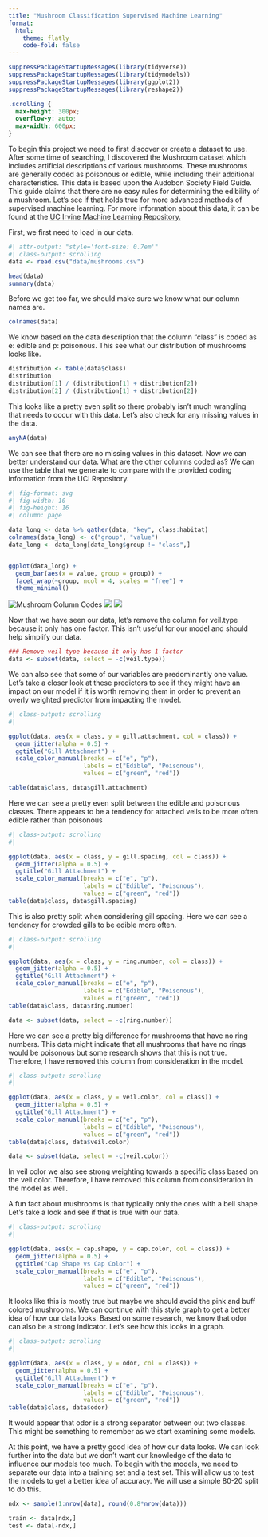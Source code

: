 ```yaml
---
title: "Mushroom Classification Supervised Machine Learning"
format: 
  html:
    theme: flatly
    code-fold: false
---
```

```r
suppressPackageStartupMessages(library(tidyverse))
suppressPackageStartupMessages(library(tidymodels))
suppressPackageStartupMessages(library(ggplot2))
suppressPackageStartupMessages(library(reshape2))

```


```css
.scrolling {
  max-height: 300px;
  overflow-y: auto;
  max-width: 600px;
}
```

To begin this project we need to first discover or create a dataset to use. After some time of searching, I discovered the Mushroom dataset which includes artificial descriptions of various mushrooms. These mushrooms are generally coded as poisonous or edible, while including their additional characteristics. This data is based upon the Audobon Society Field Guide. This guide claims that there are no easy rules for determining the edibility of a mushroom. Let's see if that holds true for more advanced methods of supervised machine learning. For more information about this data, it can be found at the [UC Irvine Machine Learning Repository.](https://archive.ics.uci.edu/dataset/73/mushroom)

First, we first need to load in our data. 

```r
#| attr-output: "style='font-size: 0.7em'"
#| class-output: scrolling
data <- read.csv("data/mushrooms.csv")

head(data)
summary(data)

```



Before we get too far, we should make sure we know what our column names are. 
```r
colnames(data)
```

We know based on the data description that the column "class" is coded as e: edible and p: poisonous. This see what our distribution of mushrooms looks like. 

```r

distribution <- table(data$class)
distribution
distribution[1] / (distribution[1] + distribution[2])
distribution[2] / (distribution[1] + distribution[2])

```

This looks like a pretty even split so there probably isn't much wrangling that needs to occur with this data. Let's also check for any missing values in the data. 

```r
anyNA(data)
```
We can see that there are no missing values in this dataset. Now we can better understand our data. What are the other columns coded as? We can use the table that we generate to compare with the provided coding information from the UCI Repository. 

```r
#| fig-format: svg
#| fig-width: 10
#| fig-height: 16
#| column: page

data_long <- data %>% gather(data, "key", class:habitat)
colnames(data_long) <- c("group", "value")
data_long <- data_long[data_long$group != "class",]


ggplot(data_long) +
  geom_bar(aes(x = value, group = group)) +
  facet_wrap(~group, ncol = 4, scales = "free") +
  theme_minimal()

```

![Mushroom Column Codes](data/Mushroom Coding Table.png)
![](data/Mushroom Coding Table 2.png)
![](data/Mushroom Coding Table 3.png)

Now that we have seen our data, let's remove the column for veil.type because it only has one factor. This isn't useful for our model and should help simplify our data. 

```r
### Remove veil type because it only has 1 factor
data <- subset(data, select = -c(veil.type))

```

We can also see that some of our variables are predominantly one value. Let's take a closer look at these predictors to see if they might have an impact on our model if it is worth removing them in order to prevent an overly weighted predictor from impacting the model. 


```r
#| class-output: scrolling
#| 

ggplot(data, aes(x = class, y = gill.attachment, col = class)) + 
  geom_jitter(alpha = 0.5) + 
  ggtitle("Gill Attachment") + 
  scale_color_manual(breaks = c("e", "p"), 
                     labels = c("Edible", "Poisonous"),
                     values = c("green", "red"))

table(data$class, data$gill.attachment)

```
Here we can see a pretty even split between the edible and poisonous classes. There appears to be a tendency for attached veils to be more often edible rather than poisonous

```r
#| class-output: scrolling
#| 

ggplot(data, aes(x = class, y = gill.spacing, col = class)) + 
  geom_jitter(alpha = 0.5) + 
  ggtitle("Gill Attachment") + 
  scale_color_manual(breaks = c("e", "p"), 
                     labels = c("Edible", "Poisonous"),
                     values = c("green", "red"))
table(data$class, data$gill.spacing)


```

This is also pretty split when considering gill spacing. Here we can see a tendency for crowded gills to be edible more often. 


```r
#| class-output: scrolling
#| 

ggplot(data, aes(x = class, y = ring.number, col = class)) + 
  geom_jitter(alpha = 0.5) + 
  ggtitle("Gill Attachment") + 
  scale_color_manual(breaks = c("e", "p"), 
                     labels = c("Edible", "Poisonous"),
                     values = c("green", "red"))
table(data$class, data$ring.number)

data <- subset(data, select = -c(ring.number))

```
Here we can see a pretty big difference for mushrooms that have no ring numbers. This data might indicate that all mushrooms that have no rings would be poisonous but some research shows that this is not true. Therefore, I have removed this column from consideration in the model. 

```r
#| class-output: scrolling
#| 

ggplot(data, aes(x = class, y = veil.color, col = class)) + 
  geom_jitter(alpha = 0.5) + 
  ggtitle("Gill Attachment") + 
  scale_color_manual(breaks = c("e", "p"), 
                     labels = c("Edible", "Poisonous"),
                     values = c("green", "red"))
table(data$class, data$veil.color)

data <- subset(data, select = -c(veil.color))

```

In veil color we also see strong weighting towards a specific class based on the veil color. Therefore, I have removed this column from consideration in the model as well. 

A fun fact about mushrooms is that typically only the ones with a bell shape. Let's take a look and see if that is true with our data. 

```r
#| class-output: scrolling
#| 

ggplot(data, aes(x = cap.shape, y = cap.color, col = class)) + 
  geom_jitter(alpha = 0.5) + 
  ggtitle("Cap Shape vs Cap Color") + 
  scale_color_manual(breaks = c("e", "p"), 
                     labels = c("Edible", "Poisonous"),
                     values = c("green", "red"))


```

It looks like this is mostly true but maybe we should avoid the pink and buff colored mushrooms. We can continue with this style graph to get a better idea of how our data looks. Based on some research, we know that odor can also be a strong indicator. Let's see how this looks in a graph. 

```r
#| class-output: scrolling
#| 

ggplot(data, aes(x = class, y = odor, col = class)) + 
  geom_jitter(alpha = 0.5) + 
  ggtitle("Gill Attachment") + 
  scale_color_manual(breaks = c("e", "p"), 
                     labels = c("Edible", "Poisonous"),
                     values = c("green", "red"))
table(data$class, data$odor)


```

It would appear that odor is a strong separator between out two classes. This might be something to remember as we start examining some models. 

At this point, we have a pretty good idea of how our data looks. We can look further into the data but we don't want our knowledge of the data to influence our models too much. To begin with the models, we need to separate our data into a training set and a test set. This will allow us to test the models to get a better idea of accuracy. We will use a simple 80-20 split to do this. 


```r

ndx <- sample(1:nrow(data), round(0.8*nrow(data)))

train <- data[ndx,]
test <- data[-ndx,]

```


